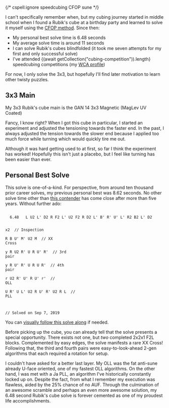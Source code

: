 
{/* cspell:ignore speedcubing CFOP sune */}

I can't specifically remember when, but my cubing journey started in middle school when I found a Rubik's cube at a birthday party and learned to solve it myself using the [CFOP method](https://en.wikipedia.org/wiki/CFOP_method). Since then:

- My personal best solve time is 6.48 seconds
- My average solve time is around 11 seconds
- I can solve Rubik's cubes blindfolded (it took me seven attempts for my first and only successful solve)
- I've attended {(await getCollection("cubing-competition")).length} speedcubing competitions (my [WCA profile](https://www.worldcubeassociation.org/persons/2018CHAU01))

For now, I only solve the 3x3, but hopefully I'll find later motivation to learn other twisty puzzles.

## 3x3 Main

My 3x3 Rubik's cube main is the GAN 14 3x3 Magnetic (MagLev UV Coated)

<ContentImage
    src={cubingPhotography}
    alt="My cubing photography"
    visualWidth="500"
    width={null}
    quality="max"
    desc="This composition took two hours to get right. The colors admittedly look a bit muted; I took this picture with my phone."
/>

Fancy, I know right? When I got this cube in particular, I started an experiment and adjusted the tensioning towards the faster end. In the past, I always adjusted the tension towards the slower end because I applied too much force while turning which would quickly tire me out.

Although it was hard getting used to at first, so far I think the experiment has worked! Hopefully this isn't just a placebo, but I feel like turning has been easier than ever.

## Personal Best Solve

This solve is one-of-a-kind. For perspective, from around ten thousand prior career solves, my previous personal best was 8.62 seconds. No other solve time other than <a href="https://alg.cubing.net/?type=reconstruction&setup=B-_R_D2_L-_F2_L-_U2_F2_L-_F2_R-_F2_B-_L-_R2_D-_R-_F_L-&alg=x2_y_%2F%2F_Inspection%0AD-_R-_D2_F_B-_R_D2_%2F%2F_Cross%0AL-_U_L_y-_R-_U2_R_%2F%2F_1st_Pair%0AL_F-_L-_F_L_U_L-_%2F%2F_2nd_Pair%0Ay-_U_R-_U-_R_%2F%2F_3rd_Pair%0AU_R_U_R-_%2F%2F_4th_Pair%0Af_R_U_R-_U-_f-_U-_R_U_R-_U-_R-_F_R_F-_%2F%2F_OLL%0A%0A%2F%2F_Solved_on_Dec_5,_2022&title=Arhan%20Chaudhary,%206.82%20seconds&view=playback">this contender</a> has come close after more than five years. Without further ado:

<code>
  6.48 &nbsp;&nbsp;L U2 L' D2 R F2 L' U2 F2 R D2 L' B' R' U' L' R2 B2 L' D2

  x2 &nbsp;<span class="reconstruction-comment">// Inspection</span> \
  R B U' M' U2 M &nbsp;<span class="reconstruction-comment">// XX Cross</span> \
  y R U2 R' U R U' R' &nbsp;<span class="reconstruction-comment">// 3rd pair</span> \
  y R U' R' U R U R' &nbsp;<span class="reconstruction-comment">// 4th pair</span> \
  r U2 R' U' R U' r' &nbsp;<span class="reconstruction-comment">// OLL</span> \
  U R' U L' U2 R U' R' U2 R L &nbsp;<span class="reconstruction-comment">// PLL</span>

  <span class="reconstruction-comment">// Solved on Sep 7, 2019</span>
</code>

You can <a href="https://alg.cubing.net/?setup=L_U2_L-_D2_R_F2_L-_U2_F2_R_D2_L-_B-_R-_U-_L-_R2_B2_L-_D2&alg=x2_%2F%2F_Inspection%0AR_B_U-_M-_U2_M_%2F%2F_XX_Cross%0Ay_R_U2_R-_U_R_U-_R-_%2F%2F_3rd_pair%0Ay_R_U-_R-_U_R_U_R-_%2F%2F_4th_pair%0Ar_U2_R-_U-_R_U-_r-_%2F%2F_OLL%0AU_R-_U_L-_U2_R_U-_R-_U2_R_L_%2F%2F_PLL%0A%0A%2F%2F_Solved_on_Sep_7,_2019&type=reconstruction&title=Arhan%20Chaudhary,%206.48%20seconds&view=playback">visually follow this solve along</a> if needed.

Before picking up the cube, you can already tell that the solve presents a special opportunity. There exists not one, but <i>two</i> completed 2x2x1 F2L blocks. Complemented by easy edges, the solve manifests a rare XX Cross! Following that, the third and fourth pairs were easy-to-look-ahead 2-gen algorithms that each required a rotation for setup.

I couldn't have asked for a better last layer. My OLL was the fat anti-sune already U-face oriented, one of my fastest OLL algorithms. On the other hand, I was met with a Ja PLL, an algorithm I've historically constantly locked up on. Despite the fact, from what I remember my execution was flawless, aided by the 25% chance of no AUF. Through the culmination of an awesome scramble and perhaps an even more awesome solution, my 6.48 second Rubik's cube solve is forever cemented as one of my proudest life accomplishments.
